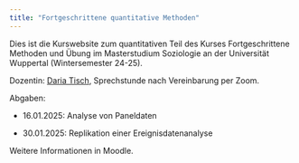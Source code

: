 ```yaml
---
title: "Fortgeschrittene quantitative Methoden"
---
```


Dies ist die Kurswebsite zum quantitativen Teil des Kurses Fortgeschrittene Methoden und Übung im Masterstudium Soziologie an der Universität Wuppertal (Wintersemester 24-25).

Dozentin: [Daria Tisch](https://dariatisch.github.io/), Sprechstunde nach Vereinbarung per Zoom.

Abgaben: 

- 16.01.2025: Analyse von Paneldaten

- 30.01.2025: Replikation einer Ereignisdatenanalyse

Weitere Informationen in Moodle.
